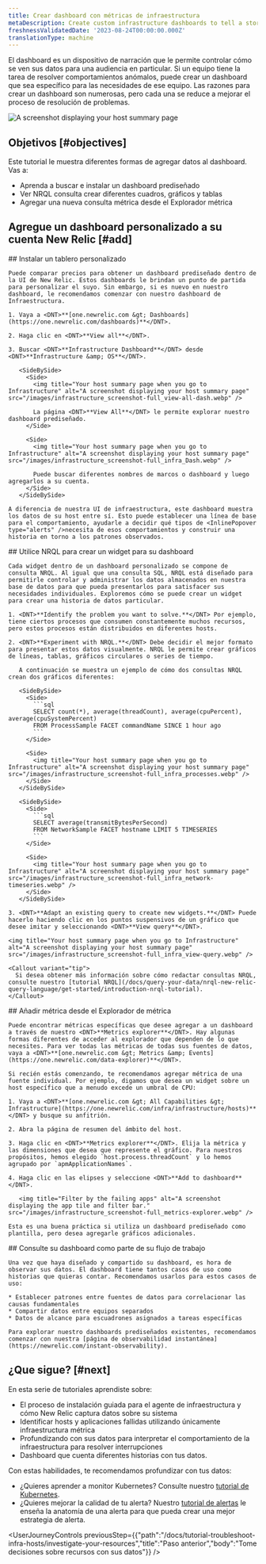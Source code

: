 ```yaml
---
title: Crear dashboard con métricas de infraestructura
metaDescription: Create custom infrastructure dashboards to tell a story about your system.
freshnessValidatedDate: '2023-08-24T00:00:00.000Z'
translationType: machine
---
```


El dashboard es un dispositivo de narración que le permite controlar cómo se ven sus datos para una audiencia en particular. Si un equipo tiene la tarea de resolver comportamientos anómalos, puede crear un dashboard que sea específico para las necesidades de ese equipo. Las razones para crear un dashboard son numerosas, pero cada una se reduce a mejorar el proceso de resolución de problemas.

<img title="Your host summary page when you go to Infrastructure" alt="A screenshot displaying your host summary page" src="/images/infrastructure_screenshot-full_custom-dash.webp" />

## Objetivos [#objectives]

Este tutorial le muestra diferentes formas de agregar datos al dashboard. Vas a:

* Aprenda a buscar e instalar un dashboard prediseñado
* Ver NRQL consulta crear diferentes cuadros, gráficos y tablas
* Agregar una nueva consulta métrica desde el Explorador métrica

## Agregue un dashboard personalizado a su cuenta New Relic [#add]

<Steps>
  <Step>
    ## Instalar un tablero personalizado

    Puede comparar precios para obtener un dashboard prediseñado dentro de la UI de New Relic. Estos dashboards le brindan un punto de partida para personalizar el suyo. Sin embargo, si es nuevo en nuestro dashboard, le recomendamos comenzar con nuestro dashboard de Infraestructura.

    1. Vaya a <DNT>**[one.newrelic.com &gt; Dashboards](https://one.newrelic.com/dashboards)**</DNT>.

    2. Haga clic en <DNT>**View all**</DNT>.

    3. Buscar <DNT>**Infrastructure Dashboard**</DNT> desde <DNT>**Infrastructure &amp; OS**</DNT>.

       <SideBySide>
         <Side>
           <img title="Your host summary page when you go to Infrastructure" alt="A screenshot displaying your host summary page" src="/images/infrastructure_screenshot-full_view-all-dash.webp" />

           La página <DNT>**View All**</DNT> le permite explorar nuestro dashboard prediseñado.
         </Side>

         <Side>
           <img title="Your host summary page when you go to Infrastructure" alt="A screenshot displaying your host summary page" src="/images/infrastructure_screenshot-full_infra_Dash.webp" />

           Puede buscar diferentes nombres de marcos o dashboard y luego agregarlos a su cuenta.
         </Side>
       </SideBySide>

    A diferencia de nuestra UI de infraestructura, este dashboard muestra los datos de su host entre sí. Esto puede establecer una línea de base para el comportamiento, ayudarle a decidir qué tipos de <InlinePopover type="alerts" />necesita de esos comportamientos y construir una historia en torno a los patrones observados.
  </Step>

  <Step>
    ## Utilice NRQL para crear un widget para su dashboard

    Cada widget dentro de un dashboard personalizado se compone de consulta NRQL. Al igual que una consulta SQL, NRQL está diseñado para permitirle controlar y administrar los datos almacenados en nuestra base de datos para que pueda presentarlos para satisfacer sus necesidades individuales. Exploremos cómo se puede crear un widget para crear una historia de datos particular.

    1. <DNT>**Identify the problem you want to solve.**</DNT> Por ejemplo, tiene ciertos procesos que consumen constantemente muchos recursos, pero estos procesos están distribuidos en diferentes hosts.

    2. <DNT>**Experiment with NRQL.**</DNT> Debe decidir el mejor formato para presentar estos datos visualmente. NRQL le permite crear gráficos de líneas, tablas, gráficos circulares o series de tiempo.

       A continuación se muestra un ejemplo de cómo dos consultas NRQL crean dos gráficos diferentes:

       <SideBySide>
         <Side>
           ```sql
           SELECT count(*), average(threadCount), average(cpuPercent), average(cpuSystemPercent) 
           FROM ProcessSample FACET commandName SINCE 1 hour ago
           ```
         </Side>

         <Side>
           <img title="Your host summary page when you go to Infrastructure" alt="A screenshot displaying your host summary page" src="/images/infrastructure_screenshot-full_infra_processes.webp" />
         </Side>
       </SideBySide>

       <SideBySide>
         <Side>
           ```sql
           SELECT average(transmitBytesPerSecond) 
           FROM NetworkSample FACET hostname LIMIT 5 TIMESERIES 
           ```
         </Side>

         <Side>
           <img title="Your host summary page when you go to Infrastructure" alt="A screenshot displaying your host summary page" src="/images/infrastructure_screenshot-full_infra_network-timeseries.webp" />
         </Side>
       </SideBySide>

    3. <DNT>**Adapt an existing query to create new widgets.**</DNT> Puede hacerlo haciendo clic en los puntos suspensivos de un gráfico que desee imitar y seleccionando <DNT>**View query**</DNT>.

    <img title="Your host summary page when you go to Infrastructure" alt="A screenshot displaying your host summary page" src="/images/infrastructure_screenshot-full_infra_view-query.webp" />

    <Callout variant="tip">
      Si desea obtener más información sobre cómo redactar consultas NRQL, consulte nuestro [tutorial NRQL](/docs/query-your-data/nrql-new-relic-query-language/get-started/introduction-nrql-tutorial).
    </Callout>
  </Step>

  <Step>
    ## Añadir métrica desde el Explorador de métrica

    Puede encontrar métricas específicas que desee agregar a un dashboard a través de nuestro <DNT>**Metrics explorer**</DNT>. Hay algunas formas diferentes de acceder al explorador que dependen de lo que necesites. Para ver todas las métricas de todas sus fuentes de datos, vaya a <DNT>**[one.newrelic.com &gt; Metrics &amp; Events](https://one.newrelic.com/data-explorer)**</DNT>.

    Si recién estás comenzando, te recomendamos agregar métrica de una fuente individual. Por ejemplo, digamos que desea un widget sobre un host específico que a menudo excede un umbral de CPU:

    1. Vaya a <DNT>**[one.newrelic.com &gt; All Capabilities &gt; Infrastructure](https://one.newrelic.com/infra/infrastructure/hosts)**</DNT> y busque su anfitrión.

    2. Abra la página de resumen del ámbito del host.

    3. Haga clic en <DNT>**Metrics explorer**</DNT>. Elija la métrica y las dimensiones que desea que represente el gráfico. Para nuestros propósitos, hemos elegido `host.process.threadCount` y lo hemos agrupado por `apmApplicationNames`.

    4. Haga clic en las elipses y seleccione <DNT>**Add to dashboard**</DNT>.

       <img title="Filter by the failing apps" alt="A screenshot displaying the app tile and filter bar." src="/images/infrastructure_screenshot-full_metrics-explorer.webp" />

    Esta es una buena práctica si utiliza un dashboard prediseñado como plantilla, pero desea agregarle gráficos adicionales.
  </Step>

  <Step>
    ## Consulte su dashboard como parte de su flujo de trabajo

    Una vez que haya diseñado y compartido su dashboard, es hora de observar sus datos. El dashboard tiene tantos casos de uso como historias que quieras contar. Recomendamos usarlos para estos casos de uso:

    * Establecer patrones entre fuentes de datos para correlacionar las causas fundamentales
    * Compartir datos entre equipos separados
    * Datos de alcance para escuadrones asignados a tareas específicas

    Para explorar nuestro dashboards prediseñados existentes, recomendamos comenzar con nuestra [página de observabilidad instantánea](https://newrelic.com/instant-observability).
  </Step>
</Steps>

## ¿Que sigue? [#next]

En esta serie de tutoriales aprendiste sobre:

* El proceso de instalación guiada para el agente de infraestructura y cómo New Relic captura datos sobre su sistema
* Identificar hosts y aplicaciones fallidas utilizando únicamente infraestructura métrica
* Profundizando con sus datos para interpretar el comportamiento de la infraestructura para resolver interrupciones
* Dashboard que cuenta diferentes historias con tus datos.

Con estas habilidades, te recomendamos profundizar con tus datos:

* ¿Quieres aprender a monitor Kubernetes? Consulte nuestro [tutorial de Kubernetes](/docs/tutorial-create-alerts/create-new-relic-alerts).
* ¿Quieres mejorar la calidad de tu alerta? Nuestro [tutorial de alertas](/docs/tutorial-create-alerts/create-new-relic-alerts) le enseña la anatomía de una alerta para que pueda crear una mejor estrategia de alerta.

<UserJourneyControls previousStep={{"path":"/docs/tutorial-troubleshoot-infra-hosts/investigate-your-resources","title":"Paso anterior","body":"Tome decisiones sobre recursos con sus datos"}} />
